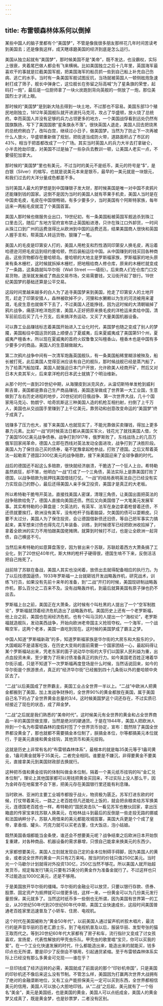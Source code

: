 ```yaml
---
---
---
```

title: 布雷顿森林体系何以倒掉
---

某些中国人的脑子里都有个“美国梦”，不管是像我很多朋友那样花几年时间苦读考到美国去；还是像我这样，成天瞎琢磨美国的经济到底是怎么运行。

美国从独立起就有“美国梦”，那时候美国不是“美帝”，既不发达，也没霸权，实际上很衰，夹着尾巴做人都会有飞来横祸。比如美国独立之后十几年里，英国海军最喜欢干的事就是拦截美国军舰，把美国海军的船员抓一些到自己船上补充自己伤病、逃亡的水手。当时有一条美国军舰试图反抗，当场就被英国人一顿侧舷炮急速射打成了筛子，舰长中弹身亡，这位舰长在弥留之际高喊“为了星条旗的荣誉，起码打一炮”，最后是一位厨师拿了一块火炭跑到背向英舰的一侧放了一炮，那位美国烈士才闭上眼。

那时候的“美国梦”是到新大陆去得到一块土地，不过那也不容易。美国东部13个殖民地刚独立，1812年英国舰队就开进波托马克河，攻占了华盛顿，放火烧了总统府。幸而英国人并没有足够的兵力占领更多的地方，一个美国战俘看到远处仍然有国旗飘扬，写下了美国国歌“星条旗永不落”。很快英国人退走，美国人回去把烧黑的总统府刷白了，改叫白宫，继续过小日子，做美国梦。当然为了防止下一次再被什么人放火，华盛顿重新做了规划，把街道当成防火带，道路面积占了市区的43%，相当于把首都改成了一个广场。其实当时英国人的兵力大半去打拿破仑，小半去抢劫印度，对美国不过是抽了一些杂兵去教训一顿，让美国人老实一点，不要侵犯加拿大。

那时候的“美国梦”里也有美元，不过当时的美元不是纸币，美元的符号是“$”，是白银（Silver）的缩写，也就是说美元本来是银币，最早的一美元就是一块银元，和我们过去的大洋分量成色都差不多。

当时美国人最大的梦想是到中国赚银子发大财，那时候美国是唯一对中国不卖鸦片还能赚到钱的国家。这倒不是因为当时的美国人就有苹果手机卖，美国人当时是在中国卖毛皮，毛皮在中国很畅销，有多少要多少，当时美国有个阿斯特家族，每年运来一两船毛皮就混了个美国首富。

美国人那时候也做服务业出口，19世纪初，有一条美国船被英国军舰追杀到珠江口里击沉，随后广东地方官府宣布禁止英国船进港，只许在珠江口外卸货，一时间从珠江口到广州的运费涨得比从欧洲到中国的运费还高，结果美国商人很快和英国人握手言和，帮英国人转运货物，狠赚了一笔。

美国人的毛皮是印第安人打的，美国人用枪支和烈性酒同印第安人换毛皮，再沿着哈德逊河把毛皮运到纽约曼哈顿，然后装船运往中国。从中国赚到的钱买回各种商品，这些货物都存在曼哈顿岛。曼哈顿的大地主是罗斯福家族，罗斯福家的地头原来有条木栅栏，这时候就拆掉木栅栏，把地租给商人修仓库，原来的木栅栏就变成了一条路，这条路就叫华尔街（Wall Street ——墙街）。后来商人们在仓库门口交易货物，逐渐就发展成了商品交易市场，交易需要钱，又沿街开起了银行。19世纪美国梦的基础还算是公平交易。

这段时间里越来越多的白人为了追寻美国梦来到美国，抢走了印第安人的土地开荒，赶走了印第安猎人，森林被砍掉不少，河狸和水獭赖以为生的河流被用来灌溉，毛皮生意也就做不下去了，不过美国人还能挣钱，因为这时候的大清朝输掉了鸦片战争，痛感洋枪洋炮厉害，美国人正好把原来换毛皮的洋枪运来卖给中国，清军前前后后买了几十万支。后来搞洋务运动，又买了大量美国机器设备。

可以靠工业品赚钱标志着美国开始进入工业化时代，美国梦也随之变成了别人的梦魇，美国船往中国运货的路上顺便占了夏威夷，后来夏威夷成了美国第51个州，夏威夷产檀香木，所以现在夏威夷的首府火奴鲁鲁又叫檀香山，檀香木也是中国有多少要多少的商品，美国人的生意越做越大。

第二次鸦片战争中间有一次清军炮轰英国舰队，有一条美国船稀里糊涂被殃及，船长被打死，此后美国人觉得亚洲应该有自己的舰队，那时候战舰已经是蒸汽船了，为了给蒸汽船加煤，美国人就强迫日本门户开放，允许欧美人经商开矿，然后又对日本大卖其军火，后来拿洋枪的日本武士就搞了个明治维新。

从那个时代一直到20世纪中期，从海狸皮到派克风衣，从温切斯特单发枪到威利斯吉普，美国都是靠自己生产商品赚钱，美国逐渐做成了世界第一大工业国，生意做到了左右历史进程的地步，20世纪初的日俄战争、第一次世界大战，几十个国家用马克沁、勃朗宁、哈奇凯斯这三种美国人造的机枪互相扫射，扫倒了上千万人，美国也从交战国手里赚到了上千亿美元，靠劳动和创意改变命运的“美国梦”终于成真了。

钱赚多了压力也大，接下来美国人也就现实了，不能光靠做买卖赚钱，得加上更多暴力元素。比如“一战”的时候英法日都从美国买军火，钱花光了就找美国人借，欠了美国150亿美元战争债券。战争打到1917年，俄罗斯败了，东线战场上的几百万俄军回家闹革命，德国人立即在西线对英法发动全面进攻，战争打到了决胜阶段。美国人为了保住自己买的债券，毫不犹豫拿起枪参战，打败了德国。之后又帮着英法一起勒索了德国2300亿美元的战争赔款，接下来美国迎来了全球争霸的时代。

战后的德国还不起这么多赔款，很快就经济崩溃，干脆选了一个狂人上台。希特勒虽然疯狂，却不笨，他明白“一战”打成了一个三角债，英法实际上是靠美国打败了德国，以战争赔款为抵押找美国借钱打仗。“一战”的结局表明英法自己已经没有实力实现自己的野心，最后还得美国人亲手保卫投资，美国才是真正的大老板。

所以希特勒干脆甩开英法，直接找美国人密谋，清理三角债，让美国出面把英法的战争赔款给免了，德国人直接向美国还债。然后又向美国借了一大笔美元发展军事。其实希特勒的小算盘是：欠英法的，有英军、法军在身边拿着枪督着还债，不还债就要挨打。欧洲没有美军，没有枪杆子指着脑袋，欠美国的债可以耍赖皮。只要不太过分，美国人为了保住投资，会让德国借新债还旧债，等自己把军事实力搞起来，美军想来讨债也得先花几年装备、训练，到时候德军已经把欧洲收拾掉了，拿着全欧洲的实力不用怕跟美国佬摊牌。就算到时候打不过，也是让全欧洲一起背债，自己横竖不亏。

当然后来希特勒的如意算盘落空，因为冒出来个苏联，苏联趁着西方大萧条搞了工业化，到了20世纪40年代，斯大林的枪杆子硬得很，德国生啃不下来，反倒活活把自己拖死了。

战前除了苏联在备战，美国人其实也没闲着，放债出去就得配备相应的执行力。为了以后找德国逼债，1933年罗斯福一上台就砸钱开发战略轰炸机，研究战术，训练飞行员，如果没有先前十来年的准备，到“二战”开打的时候，美国现研制战略轰炸机，那么百分之二百来不及。没有战略轰炸机，到最后就算美国有原子弹也扔不出去。

罗斯福上台之前，美国正在大萧条，这时候有个叫杜黑的人提出了一个“空军制胜论”，罗斯福就顶着经济危机造出了战略轰炸机。美国历史上还有一个老罗斯福，他上台之前，美国也在闹经济危机，也有个叫马汉的人提出一个“海权论”，老罗斯福就造舰队，发动美西战争，开始向欧洲老帝国主义抢班夺权。一个海军，一个战略空军，这两个老本，美国一直吃到现在。这时候的美国梦成了霸主之梦。

中国人知道“罗斯福新政”的多，知道罗斯福家族是华尔街的大房东和大股东的少。大国崛起不是请客吃饭，在历史大变局的面前需要一个国家团结一心，最起码得让某个罗斯福站出来，凭老东家的面子说动华尔街的大亨们以国家人民利益为重，出点血投资未来，至少要为了将来讨债准备真正的执行力。如今美国老百姓正堵着华尔街示威，只是不知道下一次罗斯福再度登场是什么时候，当然话说回来，如今的华尔街是个旅游景点，真正的“经济华尔街”已经搬到四十几条街以外的曼哈顿中央区去了。

“二战”以后美国成了世界霸主，美国工业占全世界一半以上。“二战”中欧洲人把黄金都搬到了美国，加上发战争财挣的，全世界90%的黄金都放在美国，属于美国自己名下的占了全世界黄金总量的3/4，这时候美国梦这个词还存在，不过实质已经接近了现在的状态，成了拜金梦。

“二战”之后就是我们熟悉的“美帝时代”。这时候美元有全世界的黄金和占全世界商品一半的美国货做支撑，当然是绝对的硬通货。于是在1944年，美国人把欧洲人拎到一个名为布雷顿森林的度假村签了个世界货币协定，宣布：既然除了美国全世界都没黄金了，那也就都不需要搞金本位制了，朕搞金本位，尔等都搞美元本位就行，于是美元直接和黄金挂钩，其他货币和美元挂钩。

这就是历史上非常有名的“布雷顿森林体系”，最根本的就是每35美元等于1盎司黄金，1盎司黄金就等于35美元，二者完全相同。谁要是不嫌沉，非得要黄金不要美元，直接拿美元到美国财政部去换就行。

这种把币值和黄金挂钩的体制叫做金本位制，隔着一个美元纸币挂钩的叫“金汇兑本位制”，理论上其他国家都可以用钱把黄金买回来，不过实际上没人那么干，因为金砖存在地窖里不会下崽，把美元存在美国银行里还能有利息赚。

当时欧洲、亚洲的主要工业城市都毁于战火，物资极为匮乏。苏军打进东欧的时候，打仗带着美元，一路之上老百姓但凡还能吃上饭的，就会把余粮卖给苏军换美元，连德国老百姓也一样。希特勒的“国民突击队”一看见苏军也散伙回家，拿出压箱底的传家宝来找苏联人换美元，在柏林战斗到最后的反倒是一些走投无路的挪威和法国纳粹分子。苏联人用借来的美元都能攻城拔寨，美国大兵更是个个成了皇帝，拿香烟、罐头、巧克力就可以买老古董，住大饭店，泡小姑娘。

既然美国香烟都能当金条使，谁还会不想要美元呢？战争结束之后欧洲日本开始恢复重建，对各种商品、机器设备的需求暴增，只恨自己能拿来换美元的东西少。

大家都想要美元，美国人立刻就发现自己定的金本位制碍手碍脚，因为美国人的黄金，或者说全世界的黄金一共只有2万来吨，按当时的价钱只值250亿美元。当时光一个马歇尔计划就得对外投资130亿，250亿当然不够花。所以美国人就开始超发货币，规定每发行1美元只要有25美分的黄金作为准备金就行了。不过这样也只不过能造出1000亿美元，还是不够用。

于是美国放开华尔街的缰绳。华尔街的金融业可以放贷，只要以银行存款、债券、股票、固定资产为抵押就可以借更多钱，这样一来，一份黄金可以为几份美元发行量担保，美元就多了。当然这时纸币多一些倒也无所谓，因为美国有世界第一的工业，从20世纪50年代到20世纪60年代中期，美国工业快速成长，这段时间美国普通老百姓家里迅速普及了小轿车、住房、电视机。

这个时代在美国被称为“黄金50年代”，以前美国人通过留声机听胶木唱片，最流行的是声音华丽的百老汇爵士乐，到了电视机普及以后，服装华丽、发型夸张的猫王取而代之。等到20世纪60年代大家都有了房子和车，流行指针又变成了讨女孩喜欢，宣扬爱，代表性解放的甲壳虫乐队。甲壳虫的歌里唱“宝贝，你可以买我的爱”。在一个工业化快速发展的时代，什么都能造出来，能造出来的就能买，钱多印点也无所谓，要是印少了反倒会不够用，引起通货紧缩。至于布雷顿森林体系实际上已经没有那么多黄金可兑现——谁在乎？

一旦印钱成了经济运转的必需，美国就成了前面说的那个“印钞机帝国”，只是美国的印钞机还不像后来这么没有节制。不管怎么样，美国因为打赢两次世界大战拥有了绝对的金融垄断地位，又有工业产能担保美元一定可以买到东西，全世界都相信美元的信用，美国人可以放心大胆地印钱。从“二战”之后起，美元就有了一个俗名“美金”，美元是美国纸，也是美国的黄金，美国人可以点纸成金，美国人的黄金梦又成真了，既是黄金梦，也是钞票梦，二者没有区别。
